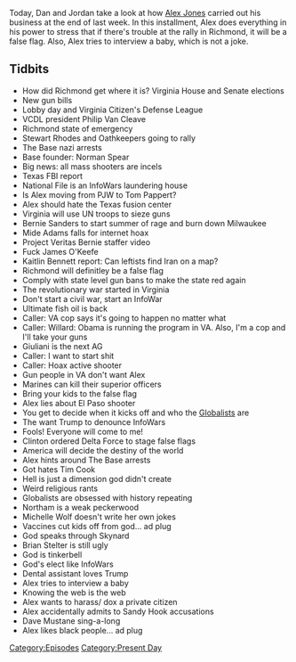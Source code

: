 {{DEFAULTSORT:
    #_EPISODE_0389:January 15-17, 2020
}}{{Episode
    | title             = January 15-17, 2020
    | caption           = Listen to this episode on [https://knowledgefight.libsyn.com/knowledge-fight-january-15-17-2020 Libsyn] [https://open.spotify.com/episode/0OvbTQeszt48UGpd4Ek386 Spotify], Read the [[Transcript/389: January 15-17, 2020|Unofficial Transcript]]
    | episodeNumber     = 389
    | length            = 03:00:11
    | airDate           = January 20, 2020
    | coverageStartDate = January 15, 2020
    | coverageEndDate   = January 17, 2020
    | episodeType       = [[:Category:Present Day|Present Day]]
    | appearance        = [[Philip Van Cleave]], [[Stewart Rhodes]], [[Norman Spear]], [[Tom Pappert]], [[Bernie Sanders]], [[Mike Adams]], [[James O'Keefe]], [[Kaitlin Bennett]], [[Rudy Giulianni]], [[Tim Cook]], [[Ralph Northam]], [[Michelle Wolf]], [[Brian Stelter]], [[Dave Mustane]]
    | oocDrop           = Put I am awake on my tombstone
    | previousEpisode   = [[388: January 12-13, 2020]]
    | nextEpisode       = [[390: Grab Bag Minisode]]
}}

{{Stub}}

Today, Dan and Jordan take a look at how [[Alex Jones]] carried out his business at the end of last week. In this installment, Alex does everything in his power to stress that if there's trouble at the rally in Richmond, it will be a false flag. Also, Alex tries to interview a baby, which is not a joke.

==Tidbits==

*How did Richmond get where it is? Virginia House and Senate elections
*New gun bills
*Lobby day and Virginia Citizen's Defense League
*VCDL president Philip Van Cleave
*Richmond state of emergency
*Stewart Rhodes and Oathkeepers going to rally
*The Base nazi arrests
*Base founder: Norman Spear
*Big news: all mass shooters are incels
*Texas FBI report
*National File is an InfoWars laundering house
*Is Alex moving from PJW to Tom Pappert?
*Alex should hate the Texas fusion center
*Virginia will use UN troops to sieze guns
*Bernie Sanders to start summer of rage and burn down Milwaukee
*Mide Adams falls for internet hoax
*Project Veritas Bernie staffer video
*Fuck James O'Keefe
*Kaitlin Bennett report: Can leftists find Iran on a map?
*Richmond will definitley be a false flag
*Comply with state level gun bans to make the state red again
*The revolutionary war started in Virginia
*Don't start a civil war, start an InfoWar
*Ultimate fish oil is back
*Caller: VA cop says it's going to happen no matter what
*Caller: Willard: Obama is running the program in VA. Also, I'm a cop and I'll take your guns
*Giuliani is the next AG
*Caller: I want to start shit
*Caller: Hoax active shooter
*Gun people in VA don't want Alex
*Marines can kill their superior officers
*Bring your kids to the false flag
*Alex lies about El Paso shooter
*You get to decide when it kicks off and who the [[Globalists]] are
*The want Trump to denounce InfoWars
*Fools! Everyone will come to me!
*Clinton ordered Delta Force to stage false flags
*America will decide the destiny of the world
*Alex hints around The Base arrests
*Got hates Tim Cook
*Hell is just a dimension god didn't create
*Weird religious rants
*Globalists are obsessed with history repeating
*Northam is a weak peckerwood
*Michelle Wolf doesn't write her own jokes
*Vaccines cut kids off from god... ad plug
*God speaks through Skynard
*Brian Stelter is still ugly
*God is tinkerbell
*God's elect like InfoWars
*Dental assistant loves Trump
*Alex tries to interview a baby
*Knowing the web is the web
*Alex wants to harass/ dox a private citizen
*Alex accidentally admits to Sandy Hook accusations
*Dave Mustane sing-a-long
*Alex likes black people... ad plug

[[Category:Episodes]]
[[Category:Present Day]]
